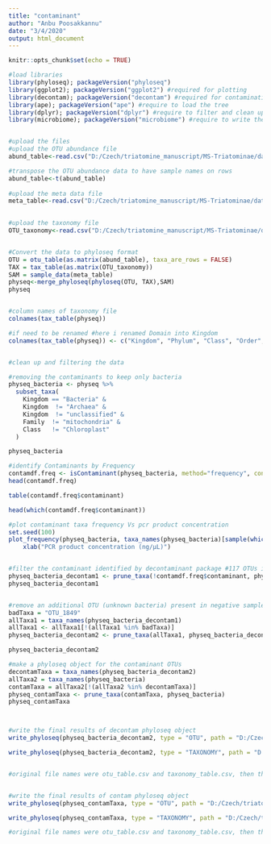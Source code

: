 ```yaml
---
title: "contaminant"
author: "Anbu Poosakkannu"
date: "3/4/2020"
output: html_document
---
```


```r
knitr::opts_chunk$set(echo = TRUE)

#load libraries
library(phyloseq); packageVersion("phyloseq")
library(ggplot2); packageVersion("ggplot2") #required for plotting
library(decontam); packageVersion("decontam") #required for contamination identification
library(ape); packageVersion("ape") #require to load the tree
library(dplyr); packageVersion("dplyr") #require to filter and clean up the data
library(microbiome); packageVersion("microbiome") #require to write the final results


#upload the files
#upload the OTU abundance file
abund_table<-read.csv("D:/Czech/triatomine_manuscript/MS-Triatominae/data/Originaldata_PositiveNegative/otu_norarefaction_abund.csv",row.names=1,check.names=FALSE) #change the path for your computer

#transpose the OTU abundance data to have sample names on rows
abund_table<-t(abund_table)
 
#upload the meta data file
meta_table<-read.csv("D:/Czech/triatomine_manuscript/MS-Triatominae/data/Originaldata_PositiveNegative/originalmeta_positivenegative.csv",row.names=1,check.names=FALSE) #change the path for your computer
 

#upload the taxonomy file
OTU_taxonomy<-read.csv("D:/Czech/triatomine_manuscript/MS-Triatominae/data/Originaldata_PositiveNegative/otu_norarefaction_taxa.csv",row.names=1,check.names=FALSE) #change the path for your computer


#Convert the data to phyloseq format
OTU = otu_table(as.matrix(abund_table), taxa_are_rows = FALSE)
TAX = tax_table(as.matrix(OTU_taxonomy))
SAM = sample_data(meta_table)
physeq<-merge_phyloseq(phyloseq(OTU, TAX),SAM)
physeq


#column names of taxonomy file
colnames(tax_table(physeq))

#if need to be renamed #here i renamed Domain into Kingdom
colnames(tax_table(physeq)) <- c("Kingdom", "Phylum", "Class", "Order", "Family", "Genus", "Species")


#clean up and filtering the data

#removing the contaminants to keep only bacteria
physeq_bacteria <- physeq %>%
  subset_taxa(
    Kingdom == "Bacteria" &
    Kingdom  != "Archaea" &
    Kingdom  != "unclassified" &
    Family  != "mitochondria" &
    Class   != "Chloroplast"
  )

physeq_bacteria

#identify Contaminants by Frequency
contamdf.freq <- isContaminant(physeq_bacteria, method="frequency", conc="postPCR_concentration")
head(contamdf.freq)

table(contamdf.freq$contaminant)

head(which(contamdf.freq$contaminant))

#plot contaminant taxa frequency Vs pcr product concentration
set.seed(100)
plot_frequency(physeq_bacteria, taxa_names(physeq_bacteria)[sample(which(contamdf.freq$contaminant),117)], conc="postPCR_concentration") +
    xlab("PCR product concentration (ng/µL)")


#filter the contaminant identified by decontaminant package #117 OTUs identifed as contaminats
physeq_bacteria_decontam1 <- prune_taxa(!contamdf.freq$contaminant, physeq_bacteria)
physeq_bacteria_decontam1


#remove an additional OTU (unknown bacteria) present in negative samples #identifed by potential contaminat by manual filtering in excel and previous knowlegde  
badTaxa = "OTU_1849"
allTaxa1 = taxa_names(physeq_bacteria_decontam1)
allTaxa1 <- allTaxa1[!(allTaxa1 %in% badTaxa)]
physeq_bacteria_decontam2 <- prune_taxa(allTaxa1, physeq_bacteria_decontam1)

physeq_bacteria_decontam2

#make a phyloseq object for the contaminant OTUs 
decontamTaxa = taxa_names(physeq_bacteria_decontam2)
allTaxa2 = taxa_names(physeq_bacteria)
contamTaxa = allTaxa2[!(allTaxa2 %in% decontamTaxa)]
physeq_contamTaxa <- prune_taxa(contamTaxa, physeq_bacteria)
physeq_contamTaxa



#write the final results of decontam phyloseq object
write_phyloseq(physeq_bacteria_decontam2, type = "OTU", path = "D:/Czech/triatomine_manuscript/MS-Triatominae/results/contaminant_results/") #change the path for your computer

write_phyloseq(physeq_bacteria_decontam2, type = "TAXONOMY", path = "D:/Czech/triatomine_manuscript/MS-Triatominae/results/contaminant_results/") #change the path for your computer


#original file names were otu_table.csv and taxonomy_table.csv, then the names were changed manually to otu_norarefaction_abund_contaminantremoved.csv and otu_rarefaction_taxa_contaminantremoved.csv


#write the final results of contam phyloseq object
write_phyloseq(physeq_contamTaxa, type = "OTU", path = "D:/Czech/triatomine_manuscript/MS-Triatominae/results/contaminant_results/") #change the path for your computer

write_phyloseq(physeq_contamTaxa, type = "TAXONOMY", path = "D:/Czech/triatomine_manuscript/MS-Triatominae/results/contaminant_results/") #change the path for your computer

#original file names were otu_table.csv and taxonomy_table.csv, then the names were changed manually to otu_norarefaction_abund_onlycontaminant.csv and otu_rarefaction_taxa_onlycontaminant.csv

```
